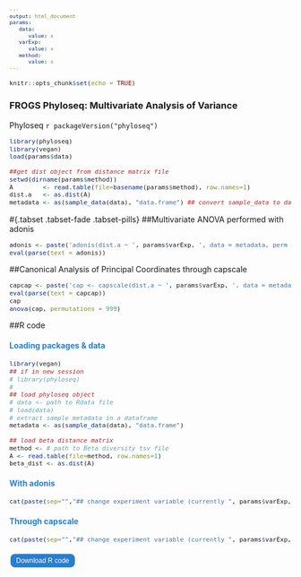 ```yaml
---
output: html_document
params:
   data:
      value: x
   varExp:
      value: x
   method:
      value: x
---
```

<meta http-equiv="Content-Type" content="text/html; charset=UTF-8">
<style type="text/css">
code.r{ /* Code block */
  font-size: 11px;
}
pre{ /* Code block */
  font-size: 11px
}
.button {
    background-color: #2a7ecc; /* Blue */
    border : none;
    color  : white;
    padding: 5px 10px;
    text-align: center;
    text-decoration: none;
    display  : inline-block;
    font-size: 12px;
    margin   : 4px 2px;
    cursor   : pointer;
    border-radius: 8px;
}
h4 { 
    display   : block;
    font-size : 1em;
    margin-top: 1.33em;
    margin-bottom: 1.33em;
    margin-left : 0;
    margin-right: 0;
    font-weight : bold;
    color : #2a7ecc;
}
</style>

<script src="https://s3-us-west-2.amazonaws.com/s.cdpn.io/14082/FileSaver.js"></script>

```r
knitr::opts_chunk$set(echo = TRUE)
```
<h3>FROGS Phyloseq: Multivariate Analysis of Variance</h3>

 Phyloseq `r packageVersion("phyloseq")`

```r
library(phyloseq)
library(vegan)
load(params$data)

##get dist object from distance matrix file
setwd(dirname(params$method))
A        <- read.table(file=basename(params$method), row.names=1)
dist.a   <- as.dist(A)
metadata <- as(sample_data(data), "data.frame") ## convert sample_data to data.frame
```

#{.tabset .tabset-fade .tabset-pills}
##Multivariate ANOVA performed with adonis
```r
adonis <- paste('adonis(dist.a ~ ', params$varExp, ', data = metadata, perm = 9999)')
eval(parse(text = adonis))
```

##Canonical Analysis of Principal Coordinates through capscale
```r
capcap <- paste('cap <- capscale(dist.a ~ ', params$varExp, ', data = metadata)')
eval(parse(text = capcap))
cap
anova(cap, permutations = 999)
```

##R code
<h4>Loading packages & data</h4>
```r
library(vegan)
## if in new session
# library(phyloseq)
#
## load phyloseq object
# data <- path to Rdata file
# load(data)
# extract sample metadata in a dataframe
metadata <- as(sample_data(data), "data.frame")

## load beta distance matrix
method <- # path to Beta diversity tsv file
A <- read.table(file=method, row.names=1)
beta_dist <- as.dist(A)
```
<h4>With adonis</h4>
```r
cat(paste(sep="","## change experiment variable (currently ", params$varExp, " )if you wish\n","## Multivariate ANOVA performed with adonis",'\nadonis(beta_dist ~ ', params$varExp, ', data = metadata, perm = 9999)'))
```

<h4>Through capscale</h4>
```r
cat(paste(sep="","## change experiment variable (currently ", params$varExp, " ) if you wish\n", "## Canonical Analysis of Principal Coordinates through capscale",'\ncap <- capscale(beta_dist ~ ', params$varExp, ', data = metadata)'), "\nanova(cap, permutations = 999)")
```

<div id="code-r-file" style="display:none;">
library(vegan)
&#10;#if in new session
&#10;#library(phyloseq)
&#10;#data <- path to Rdata file
&#10;#load(data)
&#10;varExp <- #Experiment variable
&#10;method <- # path to Beta diversity tsv file
&#10;
&#10;A <- read.table(file=basename(method), row.names=1) 
&#10;dist.a <- as.dist(A) 
&#10;metadata <- as(sample_data(data), \"data.frame\")
&#10;
&#10;capcap <- paste(\'adonis(dist.a ~ \',varExp, \', data = metadata, perm = 9999)\')
&#10;eval(parse(text = capcap))
&#10;
&#10;capcap <- paste(\'cap <- capscale(dist.a ~ \',varExp, \', data = metadata)\')
&#10;eval(parse(text = capcap))
&#10;anova(cap, permutations = 999)
</div>

<script>
  function download(){
    var text = document.getElementById("code-r-file").textContent;
    var blob = new Blob([text],{type:"text/plain;charset=utf-8"});
    saveAs(blob,"manova_code.R");
   }
</script>
<input type="button" value="Download R code" class="button" onclick="download();"/>
